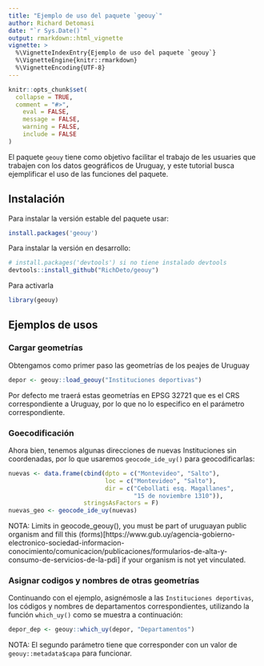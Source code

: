 ```yaml
---
title: "Ejemplo de uso del paquete `geouy`"
author: Richard Detomasi
date: "`r Sys.Date()`"
output: rmarkdown::html_vignette
vignette: >
  %\VignetteIndexEntry{Ejemplo de uso del paquete `geouy`}
  %\VignetteEngine{knitr::rmarkdown}
  %\VignetteEncoding{UTF-8}
---
```


```r
knitr::opts_chunk$set(
  collapse = TRUE,
  comment = "#>",
	eval = FALSE,
	message = FALSE,
	warning = FALSE,
	include = FALSE
)
```


El paquete `geouy` tiene como objetivo facilitar el trabajo de les usuaries que trabajen con los datos geográficos de Uruguay, y este tutorial busca ejemplificar el uso de las funciones del paquete.

## Instalación

Para instalar la versión estable del paquete usar:

```r
install.packages('geouy')
```

Para instalar la versión en desarrollo:

```r
# install.packages('devtools') si no tiene instalado devtools
devtools::install_github("RichDeto/geouy")
```

Para activarla 

```r

library(geouy)
```


## Ejemplos de usos


### Cargar geometrías

Obtengamos como primer paso las geometrías de los peajes de Uruguay 


```r
depor <- geouy::load_geouy("Instituciones deportivas")
```

Por defecto me traerá estas geometrías en EPSG 32721 que es el CRS correspondiente a Uruguay, por lo que no lo especifico en el parámetro correspondiente.

### Goecodificación

Ahora bien, tenemos algunas direcciones de nuevas Instituciones sin coordenadas, por lo que usaremos `geocode_ide_uy()` para  geocodificarlas:

```r
nuevas <- data.frame(cbind(dpto = c("Montevideo", "Salto"),
                           loc = c("Montevideo", "Salto"),
                           dir = c("Cebollati esq. Magallanes",
                                   "15 de noviembre 1310")),
                     stringsAsFactors = F)
nuevas_geo <- geocode_ide_uy(nuevas)

```

NOTA: Limits in geocode_geouy(), you must be part of uruguayan public organism and  fill this (forms)[https://www.gub.uy/agencia-gobierno-electronico-sociedad-informacion-conocimiento/comunicacion/publicaciones/formularios-de-alta-y-consumo-de-servicios-de-la-pdi] if your organism is not yet vinculated.

### Asignar codigos y nombres de otras geometrías

Continuando con el ejemplo, asignémosle a las `Instituciones deportivas`, los códigos y nombres de departamentos correspondientes, utilizando la función `which_uy()` como se muestra a continuación: 

```r
depor_dep <- geouy::which_uy(depor, "Departamentos")
```

NOTA: El segundo parámetro tiene que corresponder con un valor de `geouy::metadata$capa` para funcionar.


